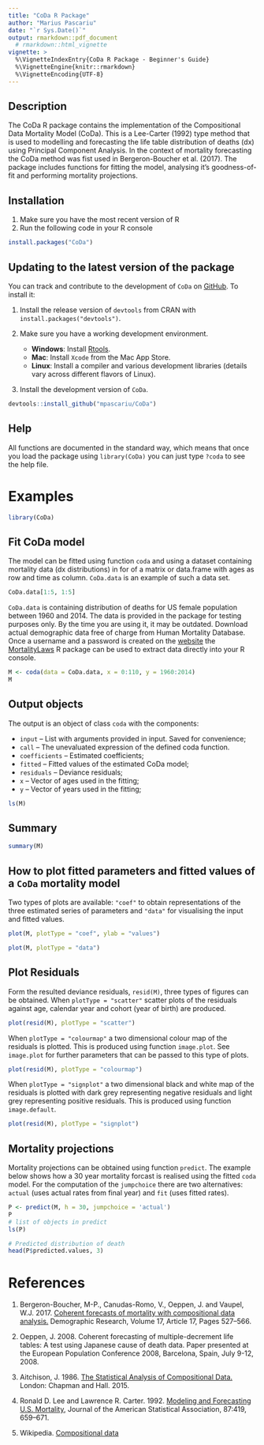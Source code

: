 ```yaml
---
title: "CoDa R Package"
author: "Marius Pascariu"
date: "`r Sys.Date()`"
output: rmarkdown::pdf_document
  # rmarkdown::html_vignette
vignette: >
  %\VignetteIndexEntry{CoDa R Package - Beginner's Guide}
  %\VignetteEngine{knitr::rmarkdown}
  %\VignetteEncoding{UTF-8}
---
```


## Description

The CoDa R package contains the implementation of the Compositional Data Mortality 
Model (CoDa). This is a Lee-Carter (1992) type method that is used to modelling and 
forecasting the life table distribution of deaths (dx) using Principal Component 
Analysis. In the context of mortality forecasting the CoDa method was fist used 
in Bergeron-Boucher et al. (2017). The package includes functions for fitting 
the model, analysing it's goodness-of-fit and performing mortality projections.

## Installation

1. Make sure you have the most recent version of R
2. Run the following code in your R console 

```R
install.packages("CoDa")
```

## Updating to the latest version of the package

You can track and contribute to the development of `CoDa` on [GitHub](https://github.com/mpascariu/MortalityLaws). To install it:

1. Install the release version of `devtools` from CRAN with `install.packages("devtools")`.

2. Make sure you have a working development environment.
    * **Windows**: Install [Rtools](https://CRAN.R-project.org/bin/windows/Rtools/).
    * **Mac**: Install `Xcode` from the Mac App Store.
    * **Linux**: Install a compiler and various development libraries (details vary across different flavors of Linux).

3. Install the development version of `CoDa`.

```R
devtools::install_github("mpascariu/CoDa")
```

## Help
All functions are documented in the standard way, which means that 
once you load the package using ```library(CoDa)```
you can just type ```?coda``` to see the help file. 

\newpage
# Examples
```r
library(CoDa)
```

## Fit CoDa model
The model can be fitted using function `coda` and using a dataset containing mortality data (dx distributions) in for of a matrix or data.frame with ages as row and time as column. `CoDa.data` is an example of such a data set.

```r
CoDa.data[1:5, 1:5]
```

`CoDa.data` is containing distribution of deaths for US female population between 1960 and 2014. The data is provided in the package for testing purposes only. By the time you are using it, it may be outdated. Download actual demographic data free of charge from Human Mortality Database. Once a username and a password is created on the [website](http://www.mortality.org) the [MortalityLaws](https://github.com/mpascariu/MortalityLaws) R package can be used to extract data directly into your R console.

```r
M <- coda(data = CoDa.data, x = 0:110, y = 1960:2014)
M
```

## Output objects

The output is an object of class `coda` with the components:

* `input` -- List with arguments provided in input. Saved for convenience;
* `call` -- The unevaluated expression of the defined coda function.
* `coefficients` -- Estimated coefficients;
* `fitted` -- Fitted values of the estimated CoDa model;
* `residuals` -- Deviance residuals;
* `x`	-- Vector of ages used in the fitting;
* `y`	-- Vector of years used in the fitting;

```r
ls(M)
```

## Summary
```r
summary(M)
```

## How to plot fitted parameters and fitted values of a `CoDa` mortality model 
Two types of plots are available: `"coef"` to obtain representations of the three estimated series of parameters and `"data"` for visualising the input and fitted values.
```r
plot(M, plotType = "coef", ylab = "values")
```

```r
plot(M, plotType = "data")
```

## Plot Residuals

Form the resulted deviance residuals, `resid(M)`, three types of figures can be obtained. When `plotType = "scatter"` scatter plots of the residuals against age, calendar year and cohort (year of birth) are produced.
```r
plot(resid(M), plotType = "scatter")
```

When `plotType = "colourmap"` a two dimensional colour map of the residuals is plotted. This is produced using function `image.plot`. See `image.plot` for further parameters that can be passed to this type of plots.
```r
plot(resid(M), plotType = "colourmap")
```

When `plotType = "signplot"` a two dimensional black and white map of the residuals is plotted with dark grey representing negative residuals and light grey representing positive residuals. This is produced using function `image.default`.
```r
plot(resid(M), plotType = "signplot")
```

## Mortality projections

Mortality projections can be obtained using function `predict`. The example below shows how a 30 year 
mortality forcast is realised using the fitted `coda` model. For the computation of the `jumpchoice` there are two alternatives: `actual` (uses actual rates from final year) and `fit` (uses fitted rates).

```r
P <- predict(M, h = 30, jumpchoice = 'actual')
P
# list of objects in predict
ls(P)

# Predicted distribution of death
head(P$predicted.values, 3)
```


# References

1. Bergeron-Boucher, M-P., Canudas-Romo, V., Oeppen, J. and Vaupel, W.J. 2017. [Coherent forecasts of mortality with compositional data analysis.](http://doi.org/10.4054/DemRes.2017.37.17) Demographic Research, Volume 17, Article 17, Pages 527--566.

2. Oeppen, J. 2008. Coherent forecasting of multiple-decrement life tables: A test using Japanese cause of death data. Paper presented at the European Population Conference 2008, Barcelona, Spain, July 9-12, 2008.

3. Aitchison, J. 1986. [The Statistical Analysis of Compositional Data.](http://www.leg.ufpr.br/lib/exe/fetch.php/pessoais:abtmartins:a_concise_guide_to_compositional_data_analysis.pdf) London: Chapman and Hall. 2015.

4. Ronald D. Lee and Lawrence R. Carter. 1992. [Modeling and Forecasting U.S. Mortality](http://doi.org/10.1080/01621459.1992.10475265), Journal of the American Statistical Association, 87:419, 659--671.

5. Wikipedia. [Compositional data](https://en.wikipedia.org/wiki/Compositional_data) 


